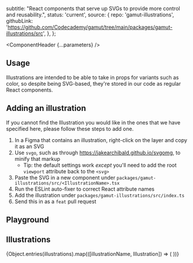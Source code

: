 


  subtitle: "React components that serve up SVGs to provide more control and reusability.",
  status: 'current',
  source: {
    repo: 'gamut-illustrations',
    githubLink:
      'https://github.com/Codecademy/gamut/tree/main/packages/gamut-illustrations/src',
  },
};

<Meta of={IllustrationsStories} />

<ComponentHeader {...parameters} />

## Usage

Illustrations are intended to be able to take in props for variants such as color, so despite being SVG-based, they're stored in our code as regular React components.

## Adding an illustration

If you cannot find the Illustration you would like in the ones that we have specified here, please follow these steps to add one.

1. In a Figma that contains an illustration, right-click on the layer and copy it as an SVG
2. Use `svgo`, such as through https://jakearchibald.github.io/svgomg, to minify that markup
   - Tip: the default settings work _except_ you'll need to add the root `viewport` attribute back to the `<svg>`
3. Paste the SVG in a new component under `packages/gamut-illustrations/src/<IllustrationName>.tsx`
4. Run the ESLint auto-fixer to correct React attribute names
5. Add the illustration under `packages/gamut-illustrations/src/index.ts`
6. Send this in as a `feat` pull request

## Playground

<Canvas sourceState="shown" of={IllustrationsStories.Default}/>

<Controls />

## Illustrations

<IconGallery>
  {Object.entries(illustrations).map(([illustrationName, Illustration]) => (
    <IconItem key={illustrationName} name={illustrationName}>
      <Illustration aria-hidden width="128px" />
    </IconItem>
  ))}
</IconGallery>
